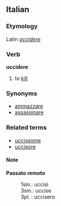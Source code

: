 ==Italian==
===Etymology===
Latin ''[[occidere]]''
===Verb===
'''uccidere'''

# to [[kill]]

===Synonyms===
*[[ammazzare]]
*[[assassinare]]

===Related terms===
*[[uccissione]]
*[[uccisore]]
{{it-conj-ere|uccid|avere}}
====Note====
'''Passato remoto'''
:1sin.: uccisi
:3sin.: uccise
:3pl. : uccisero